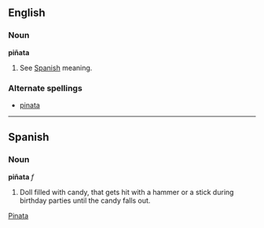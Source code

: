 ==English==
===Noun===
'''piñata'''
#See [[piñata#Spanish|Spanish]] meaning.

===Alternate spellings===
*[[pinata]]

[[Category:English words spelled with diacritics or ligatures|Pinata]]

----

==Spanish==
===Noun===
'''piñata''' ''f''

#Doll filled with candy, that gets hit with a hammer or a stick during birthday parties until the candy falls out.